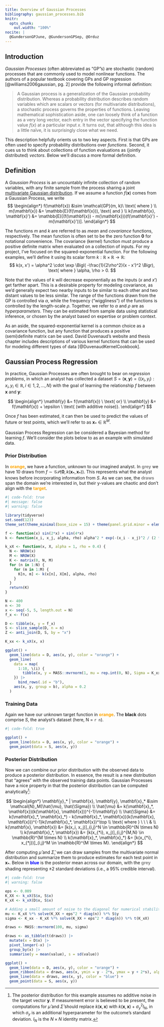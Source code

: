 ```yaml
---
title: Overview of Gaussian Processes
bibliography: gaussian_processes.bib
knitr:
  opts_chunk:
    out.width: "100%"
nocite: |
  @GundersonGPJune, @GundersonGPSep, @Orduz
---
```


## Introduction

*Gaussian Processes* (often abbreviated as "GP"s) are stochastic (random) processes that are commonly used to model nonlinear functions. The authors of a popular textbook covering GPs and GP regression [@williams2006gaussian, pg. 2] provide the following informal definition:

> A Gaussian process is a generalization of the Gaussian probability distribution. Whereas a probability distribution describes random variables which are scalars or vectors (for multivariate distributions), a stochastic process governs the properties of functions. Leaving mathematical sophistication aside, one can loosely think of a function as a very long vector, each entry in the vector specifying the function value $f(x)$ at a particular input $x$. It turns out, that although this idea is a little naïve, it is surprisingly close what we need.

This description helpfully orients us to two key aspects. First is that GPs are often used to specify probability distributions over *functions*. Second, it cues us to think about collections of function evaluations as (jointly distributed) *vectors*. Below we'll discuss a more formal definition.

## Definition

A *Gaussian Process* is an uncountably infinite collection of random variables, with any finite sample from the process sharing a joint [multivariate Gaussian distribution](./mvnorm/index.qmd). If we assume a function $f(\mathbf{x})$ comes from a Gaussian Process, we write
$$
\begin{align*}
f(\mathbf{x}) &\sim \mathcal{GP}(m, k)\ \text{ where } \\
m(\mathbf{x}) &= \mathbb{E}(f(\mathbf{x})), \text{ and } \\
k(\mathbf{x}, \mathbf{x}') &= \mathbb{E}[(f(\mathbf{x}) - m(\mathbf{x}))(f(\mathbf{x}') - m(\mathbf{x}'))].
\end{align*}
$$

The functions $m$ and $k$ are referred to as *mean* and *covariance* functions, respectively. The mean function is often set to be the zero function $\mathbf{0}$ for notational convenience. The covariance (kernel) function must produce a positive definite matrix when evaluated on a collection of inputs. For my project, I've focused on the squared-exponential function. For the following examples, we'll define it using its scalar form $k: \mathbb{R} \times \mathbb{R} \to \mathbb{R}$:
$$
k(x, x') = \alpha^2 \cdot \exp \Bigl( -\frac{1}{2\rho^2}(x - x')^2 \Bigr), \text{ where } \alpha, \rho > 0.
$$

Note that the values of $k$ will decrease exponentially as the inputs ($x$ and $x'$) get farther apart. This is a desirable property for modeling covariance, as we'd generally expect two nearby inputs to be similar to each other and two distant values to be less similar. The range of the functions drawn from the GP is controlled via $\alpha$, while the frequency ("wiggliness") of the functions is controlled by the length-scale $\rho$. Together, we refer to $\alpha$ and $\rho$ are as *hyperparameters*. They can be estimated from sample data using statistical inference, or chosen by the analyst based on expertise or problem context.

As an aside, the squared-exponential kernel is a common choice as a covariance function, but any function that produces a positive (semi)definite matrix can be used. David Duvenaud's website and thesis chapter includes descriptions of various kernel functions that can be used for modeling different types of data [@DuvenaudKernelCookbook].

## Gaussian Process Regression

In practice, Gaussian Processes are often brought to bear on *regression problems*, in which an analyst has collected a dataset $S = (\mathbf{x}, \mathbf{y}) = \{ (x_i, y_i) : x_i,y_i \in \mathbb{R}, i \in 1, 2, \dots, N \}$ with the goal of learning the relationship $f$ between $\mathbf{x}$ and $\mathbf{y}$:

$$
\begin{align*}
\mathbf{y} &= f(\mathbf{x}) \ \text{ or} \\
\mathbf{y} &= f(\mathbf{x}) + \epsilon \ \text{ (with additive noise)}.
\end{align*}
$$

Once $f$ has been estimated, it can then be used to predict the values of future or test points, which we'll refer to as $\mathbf{x}_* \in \mathbb{R}^M$.

Gaussian Process Regression can be considered a Bayesian method for learning $f$. We'll consider the plots below to as an example with simulated data.

::: {.panel-tabset}

### Prior Distribution

In <span style="color: orange;"><strong>orange</strong></span>, we have a function, unknown to our imagined analyst. In <span style="color: grey;"><strong>grey</strong></span> we have 10 draws from $f \sim \mathcal{GP}(\mathbf{0}, k(\mathbf{x}_*, \mathbf{x}_*))$. This represents what the analyst knows before incorporating information from $S$. As we can see, the <span style="color: grey;"><strong>draws</strong></span> span the domain we're interested in, but their y-values are chaotic and don't align with the <span style="color: orange;"><strong>target</strong></span>.

```r
#| code-fold: true
#| message: false
#| warning: false

library(tidyverse)
set.seed(123)
theme_set(theme_minimal(base_size = 15) + theme(panel.grid.minor = element_blank()))

f <- function(x) sin(2*x) + sin(4*x)
k <- function(x_i, x_j, alpha, rho) alpha^2 * exp(-(x_i - x_j)^2 / (2 * rho^2))

k_xX <- function(x, X, alpha = 1, rho = 0.4) {
  N <- NROW(x)
  M <- NROW(X)
  K <- matrix(0, N, M)
  for (n in 1:N) {
    for (m in 1:M) {
      K[n, m] <- k(x[n], X[m], alpha, rho)
    }
  }
  return(K)
}

N <- 400
n <- 30
x <- seq(-5, 5, length.out = N)
f_x <- f(x)

D <- tibble(x, y = f_x)
S <- slice_sample(D, n = n)
Z <- anti_join(D, S, by = "x")

K_xx <- k_xX(x, x)

ggplot() +
  geom_line(data = D, aes(x, y), color = "orange") +
  geom_line(
    data = map(
      1:10, \(i) {
        tibble(x, y = MASS::mvrnorm(1, mu = rep.int(0, N), Sigma = K_xx))
    }) |> 
      bind_rows(.id = "b"),
    aes(x, y, group = b), alpha = 0.2
  )
```

### Training Data

Again we have our unknown target function in <span style="color: orange;"><strong>orange</strong></span>. The **black** dots comprise $S$, the analyst's dataset (here, N = `r n`).

```r
#| code-fold: true

ggplot() +
  geom_line(data = D, aes(x, y), color = "orange") +
  geom_point(data = S, aes(x, y))
```

### Posterior Distribution

Now we can combine our prior distribution with the observed data to produce a posterior distribution. In essence, the result is a new distribution that "agrees" with the observed training data points. Gaussian Processes have a nice property in that the posterior distribution can be computed analytically[^1]:

$$
\begin{align*}
\mathbf{y}_* | \mathbf{x}, \mathbf{y}, \mathbf{x}_* &\sim \mathcal{N}_M(\hat{\mu}, \hat{\Sigma}) \\
\hat{\mu} &= k(\mathbf{x}_*, \mathbf{x})(k(\mathbf{x}, \mathbf{x}))^{-1}\mathbf{y} \\
\hat{\Sigma} &= k(\mathbf{x}_*, \mathbf{x}_*) - k(\mathbf{x}_*, \mathbf{x})(k(\mathbf{x}, \mathbf{x}))^{-1}k(\mathbf{x}_*, \mathbf{x})^\top \\
\text{ where } \ \ \ & \\
k(\mathbf{x}, \mathbf{x}) &= [k(x_i, x_j)]_{i,j}^N \in \mathbb{R}^{N \times N} \\
k(\mathbf{x}_*, \mathbf{x}) &= [k(x_{*i}, x_j)]_{i,j}^{M,N} \in \mathbb{R}^{M \times N} \\
k(\mathbf{x}_*, \mathbf{x}_*) &= [k(x_{*i}, x_{*j})]_{i,j}^M \in \mathbb{R}^{M \times M}.
\end{align*}
$$

After computing $\hat{\mu}$ and $\hat{\Sigma}$, we can draw samples from the multivariate normal distribution and summarize them to produce estimates for each test point in $\mathbf{x}_*$. Below in <span style="color: blue;"><strong>blue</strong></span> is the posterior mean across our domain, with the <span style="color: grey;"><strong>grey</strong></span> shading representing $\pm 2$ standard deviations (i.e., a 95% credible interval).

```r
#| code-fold: true
#| warning: false

eps <- 0.009
K_XX <- k_xX(S$x, S$x)
K_xX <- k_xX(D$x, S$x)

# Adding a small amount of noise to the diagonal for numerical stability
mu <- K_xX %*% solve(K_XX + eps^2 * diag(n)) %*% S$y
sigma <- K_xx - K_xX %*% solve(K_XX + eps^2 * diag(n)) %*% t(K_xX)

draws <- MASS::mvrnorm(100, mu, sigma)

draws <- as_tibble(t(draws)) |>
  mutate(x = D$x) |>
  pivot_longer(-x) |>
  group_by(x) |>
  summarise(y = mean(value), s = sd(value))

ggplot() +
  geom_line(data = D, aes(x, y), color = "orange") +
  geom_ribbon(data = draws, aes(x, ymin = y - 2*s, ymax = y + 2*s), alpha = 0.2) +
  geom_line(data = draws, aes(x, y), color = "blue") +
  geom_point(data = S, aes(x, y))
```

:::

[^1]: The posterior distribution for this example assumes no additive noise in the target vector $\mathbf{y}$. If measurement error is believed to be present, the computations for $\hat{\mu}$ and $\hat{\Sigma}$ should replace $k(\mathbf{x}, \mathbf{x})$ with $k(\mathbf{x}, \mathbf{x}) + \sigma_y^2 I_N$, in which $\sigma_y$ is an additional hyperparameter for the outcome's standard deviation. $I_N$ is the $N \times N$ identity matrix.

